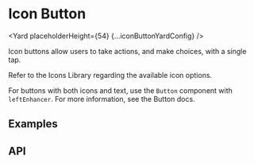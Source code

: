 



<SEO
  description="Icon buttons allow users to take actions, and make choices, with a single tap."
  keywords="IconButton, icon button, react button, clickable icon"
/>


# Icon Button

<Yard placeholderHeight={54} {...iconButtonYardConfig} />

Icon buttons allow users to take actions, and make choices, with a single tap.

Refer to the <DocLink href="/iconLibrary">Icons Library</DocLink> regarding the available icon options.

For buttons with both icons and text, use the `Button` component with `leftEnhancer`. For more information, see the <DocLink href="/components/button#adding-enhancers">Button</DocLink> docs.

## Examples

<Example title="Shapes" path="icon-button/examples/shapes.js">
  <Shapes />
</Example>
<Example title="Sizes" path="icon-button/examples/sizes.js">
  <Sizes />
</Example>
<Example title="Bordered Variants" path="icon-button/examples/border-variants.js">
  <BorderVariants />
</Example>

## API

<ApiTable title="IconButton props" config={iconButtonYardConfig} />
<ImplementationLink componentPath="button/IconButton" />
<Exports component={{ IconButton }} title="IconButton exports" path="spaceweb/button" />
